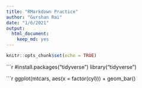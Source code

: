 ```yaml
---
title: "RMarkdown Practice"
author: "Gurshan Rai"
date: "1/6/2021"
output: 
  html_document: 
    keep_md: yes
---
```


```r
knitr::opts_chunk$set(echo = TRUE)
```



```r
#install.packages("tidyverse")
library("tidyverse")


```r
ggplot(mtcars, aes(x = factor(cyl))) +
    geom_bar()

